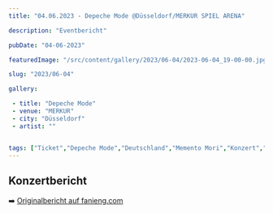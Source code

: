 ```yaml
---
title: "04.06.2023 - Depeche Mode @Düsseldorf/MERKUR SPIEL ARENA"

description: "Eventbericht"

pubDate: "04-06-2023"

featuredImage: "/src/content/gallery/2023/06-04/2023-06-04_19-00-00.jpg"

slug: "2023/06-04"

gallery:

 - title: "Depeche Mode"
 - venue: "MERKUR"
 - city: "Düsseldorf"
 - artist: ""


tags: ["Ticket","Depeche Mode","Deutschland","Memento Mori","Konzert","ESPRIT Arena","Düsseldorf","2023"]
---
```

## Konzertbericht
➡️ [Originalbericht auf fanieng.com](https://fanieng.com/2023/06-04/04-06-2023-depeche-mode-duesseldorf-merkur)
